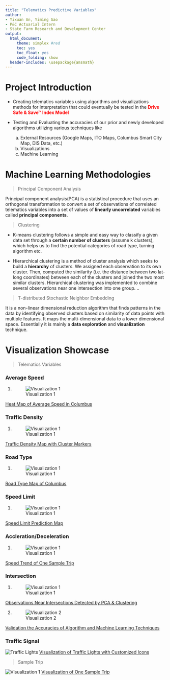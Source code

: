 ```yaml
---
title: "Telematics Predictive Variables"
author:
- Yixuan An, Yiming Gao  
- P&C Actuarial Intern
- State Farm Research and Development Center
output: 
  html_document:
     theme: simplex #red
     toc: yes
     toc_float: yes
     code_folding: show
  header-includes: \usepackage{amsmath}
---
```

# Project Introduction

+ Creating telematics variables using algorithms and visualizations methods for interpretation that could eventually be tested in the <span style="color:red">**Drive Safe & Save™ Index Model**</span>


+ Testing and Evaluating the accuracies of our prior and newly developed algorithms utilizing various techniques like
    a) External Resources (Google Maps, ITO Maps, Columbus Smart City Map, DIS Data, etc.)
    b) Visualizations
    c) Machine Learning 

# Machine Learning Methodologies
> Principal Component Analysis

Principal component analysis(PCA) is a statistical procedure that uses an orthogonal transformation to convert a set of observations of correlated telematics variables into a set of values of **linearly uncorrelated** variables called **principal components**.


> Clustering

+ K-means clustering follows a simple and easy way to classify a given data set through a **certain number of clusters** (assume k clusters), which helps us to find the potential categories of road type, turning algorithm etc.

+ Hierarchical clustering is a method of cluster analysis which seeks to build a **hierarchy** of clusters. We assigned each observation to its own cluster. Then, computed the similarity (i.e. the distance between two lat-long coordinates) between each of the clusters and joined the two most similar clusters. Hierarchical clustering was implemented to combine several observations near one intersection into one group. ..


> T-distributed Stochastic Neighbor Embedding

It is a non-linear dimensional reduction algorithm that finds patterns in the data by identifying observed clusters based on similarity of data points with multiple features. It maps the multi-dimensional data to a lower dimensional space. Essentially it is mainly a **data exploration** and **visualization** technique.

# Visualization Showcase



> Telematics Variables

### Average Speed
1. ![Visualization 1](/san-data/usecase/magnet_g/misc/PCA_DATA_VIS/yixuan/Summer 2017/visualization summary/heat.JPG) 

[Heat Map of Average Speed in Columbus](https://sf-rstudio-server-discovery.opr.statefarm.org/s/38ca0cfc78a31a88e99eb/file_show?path=%2Fsan-data%2Fusecase%2Fmagnet_g%2Fmisc%2FPCA_DATA_VIS%2Fyixuan%2FSummer+2017%2Fvisualization+summary%2Favg_speed_0313_columbus.html)

### Traffic Density
1. ![Visualization 1](/san-data/usecase/magnet_g/misc/PCA_DATA_VIS/yixuan/Summer 2017/visualization summary/trafficdensity.JPG) 

[Traffic Density Map with Cluster Markers](https://sf-rstudio-server-discovery.opr.statefarm.org/s/38ca0cfc78a31a88e99eb/file_show?path=%2Fsan-data%2Fusecase%2Fmagnet_g%2Fmisc%2FPCA_DATA_VIS%2Fyixuan%2FSummer+2017%2Fvisualization+summary%2Ftraffic_density_active.html)


### Road Type
1. ![Visualization 1](/san-data/usecase/magnet_g/misc/PCA_DATA_VIS/yixuan/Summer 2017/visualization summary/roadtyype.JPG) 

[Road Type Map of Columbus](https://sf-rstudio-server-discovery.opr.statefarm.org/s/38ca0cfc78a31a88e99eb/file_show?path=%2Fsan-data%2Fusecase%2Fmagnet_g%2Fmisc%2FPCA_DATA_VIS%2Fyixuan%2FSummer+2017%2Fvisualization+summary%2Froad_type_0313_columbus.html)


### Speed Limit
1. ![Visualization 1](/san-data/usecase/magnet_g/misc/PCA_DATA_VIS/yixuan/Summer 2017/visualization summary/speedlim.JPG) 

[Speed Limit Prediction Map](https://sf-rstudio-server-discovery.opr.statefarm.org/s/38ca0cfc78a31a88e99eb/file_show?path=%2Fsan-data%2Fusecase%2Fmagnet_g%2Fmisc%2FPCA_DATA_VIS%2Fyixuan%2FSummer+2017%2Fvisualization+summary%2Fspeed_lim_0313_columbus.html)


### Accleration/Deceleration
1. ![Visualization 1](/san-data/usecase/magnet_g/misc/PCA_DATA_VIS/yixuan/Summer 2017/visualization summary/acc.PNG) 

[Speed Trend of One Sample Trip](https://sf-rstudio-server-discovery.opr.statefarm.org/s/38ca0cfc78a31a88e99eb/file_show?path=%2Fsan-data%2Fusecase%2Fmagnet_g%2Fmisc%2FPCA_DATA_VIS%2Fyixuan%2FSummer+2017%2Fvisualization+summary%2Facc.PNG)



### Intersection
1. ![Visualization 1](/san-data/usecase/magnet_g/misc/PCA_DATA_VIS/yixuan/Summer 2017/visualization summary/inter1.JPG) 

[Observations Near Intersections Detected by PCA & Clustering](https://sf-rstudio-server-discovery.opr.statefarm.org/s/38ca0cfc78a31a88e99eb/file_show?path=%2Fsan-data%2Fusecase%2Fmagnet_g%2Fmisc%2FPCA_DATA_VIS%2Fyixuan%2FSummer+2017%2Fvisualization+summary%2Fintersection_cluster_cmarker.html)


2. ![Visualization 2](/san-data/usecase/magnet_g/misc/PCA_DATA_VIS/yixuan/Summer 2017/visualization summary/inter2.JPG) 

[Validation the Accuracies of Algorithm and Machine Learning Techniques](https://sf-rstudio-server-discovery.opr.statefarm.org/s/38ca0cfc78a31a88e99eb/file_show?path=%2Fsan-data%2Fusecase%2Fmagnet_g%2Fmisc%2FPCA_DATA_VIS%2Fyixuan%2FSummer+2017%2Fvisualization+summary%2Fcomparison_intersection_8.html)



### Traffic Signal
![Traffic Lights](/san-data/usecase/magnet_g/misc/PCA_DATA_VIS/yixuan/Summer 2017/visualization summary/traffic light.JPG) 
[Visualization of Traffic Lights with Customized Icons](https://sf-rstudio-server-discovery.opr.statefarm.org/s/38ca0cfc78a31a88e99eb/file_show?path=%2Fsan-data%2Fusecase%2Fmagnet_g%2Fmisc%2FPCA_DATA_VIS%2Fyixuan%2FSummer+2017%2Fvisualization+summary%2Ftraffic_light.html)




> Sample Trip

![Visualization 1](/san-data/usecase/magnet_g/misc/PCA_DATA_VIS/yixuan/Summer 2017/visualization summary/sssampel.JPG)
[Visualization of One Sample Trip](https://sf-rstudio-server-discovery.opr.statefarm.org/s/38ca0cfc78a31a88e99eb/file_show?path=%2Fsan-data%2Fusecase%2Fmagnet_g%2Fmisc%2FPCA_DATA_VIS%2Fyixuan%2FSummer+2017%2Fvisualization+summary%2Fsample_trip.3.0.html)
